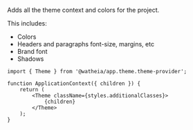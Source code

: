 Adds all the theme context and colors for the project.

This includes:
- Colors
- Headers and paragraphs font-size, margins, etc
- Brand font
- Shadows

```tsx
import { Theme } from '@watheia/app.theme.theme-provider';

function ApplicationContext({ children }) {
	return (
		<Theme className={styles.additionalClasses}>
			{children}
		</Theme>
	);
}
```
